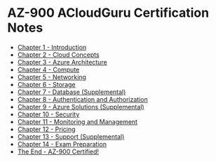 # AZ-900 ACloudGuru Certification Notes
* [Chapter 1 - Introduction](/posts/microsoft/azure/az-900/cert-notes/acloudguru/chapter1/chapter1-introduction)
* [Chapter 2 - Cloud Concepts](/posts/microsoft/azure/az-900/cert-notes/acloudguru/chapter2/chapter2-language-of-cloud-computing)
* [Chapter 3 - Azure Architecture](/posts/microsoft/azure/az-900/cert-notes/acloudguru/chapter3/chapter3-regions-and-availability-zones)
* [Chapter 4 - Compute](/posts/microsoft/azure/az-900/cert-notes/acloudguru/chapter4/chapter4-virtual-machines)
* [Chapter 5 - Networking](/posts/microsoft/azure/az-900/cert-notes/acloudguru/chapter5/chapter5-virtual-network)
* [Chapter 6 - Storage](/posts/microsoft/azure/az-900/cert-notes/acloudguru/chapter6/chapter6-introduction)
* [Chapter 7 - Database (Supplemental)](/posts/microsoft/azure/az-900/cert-notes/acloudguru/chapter7/chapter7-cosmos-db)
* [Chapter 8 - Authentication and Authorization](/posts/microsoft/azure/az-900/cert-notes/acloudguru/chapter8/chapter8-identity-services)
* [Chapter 9 - Azure Solutions (Supplemental)](/posts/microsoft/azure/az-900/cert-notes/acloudguru/chapter9/chapter9-iot)
* [Chapter 10 - Security](/posts/microsoft/azure/az-900/cert-notes/acloudguru/chapter10/chapter10-defense-in-depth)
* [Chapter 11 - Monitoring and Management](/posts/microsoft/azure/az-900/cert-notes/acloudguru/chapter11/chapter11-governance)
* [Chapter 12 - Pricing](/posts/microsoft/azure/az-900/cert-notes/acloudguru/chapter12/chapter12-introduction)
* [Chapter 13 - Support (Supplemental)](/posts/microsoft/azure/az-900/cert-notes/acloudguru/chapter13/chapter13-plans)
* [Chapter 14 - Exam Preparation](/posts/microsoft/azure/az-900/cert-notes/acloudguru/chapter14/chapter14-exam-overview)
* [The End - AZ-900 Certified!](/posts/microsoft/azure/az-900/cert-notes/acloudguru/the-end/az-900-certified)